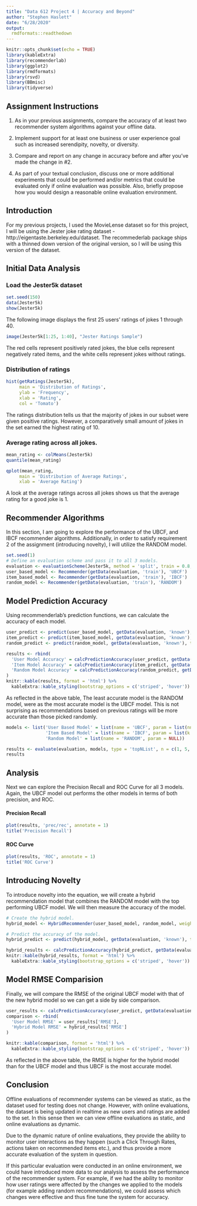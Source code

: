 ```yaml
---
title: "Data 612 Project 4 | Accuracy and Beyond"
author: "Stephen Haslett"
date: "6/28/2020"
output:
  rmdformats::readthedown
---
```


```r
knitr::opts_chunk$set(echo = TRUE)
library(kableExtra)
library(recommenderlab)
library(ggplot2)
library(rmdformats)
library(rsvd)
library(BBmisc)
library(tidyverse)

```

## Assignment Instructions
1. As in your previous assignments, compare the accuracy of at least two recommender system algorithms against your offline data.

2. Implement support for at least one business or user experience goal such as increased serendipity, novelty, or diversity.

3. Compare and report on any change in accuracy before and after you’ve made the change in #2.

4. As part of your textual conclusion, discuss one or more additional experiments that could be performed and/or metrics that could be
   evaluated only if online evaluation was possible. Also, briefly propose how you would design a reasonable online evaluation environment.

## Introduction
For my previous projects, I used the MovieLense dataset so for this project, I will be using the Jester joke rating dataset - http://eigentaste.berkeley.edu/dataset. The recommederlab package ships with a thinned down version of the original version, so I will be using this version of the dataset. 

## Initial Data Analysis

### Load the Jester5k dataset
```r
set.seed(150)
data(Jester5k)
show(Jester5k)
```


The following image displays the first 25 users' ratings of jokes 1 through 40.  
```r
image(Jester5k[1:25, 1:40], "Jester Ratings Sample")
```

The red cells represent positively rated jokes, the blue cells represent negatively rated items, and the white cells represent jokes without ratings.

### Distribution of ratings

```r
hist(getRatings(Jester5k),
     main = 'Distribution of Ratings',
     ylab = 'Frequency',
     xlab = 'Rating',
     col = 'Tomato')
```

The ratings distribution tells us that the majority of jokes in our subset were given positive ratings. However,
a comparatively small amount of jokes in the set earned the highest rating of 10.

### Average rating across all jokes.
```r
mean_rating <- colMeans(Jester5k)
quantile(mean_rating)
```


```r
qplot(mean_rating,
     main = 'Distribution of Average Ratings',
     xlab = 'Average Rating')
```

A look at the average ratings across all jokes shows us that the average rating for a good joke is 1.

## Recommender Algorithms

In this section, I am going to explore the performance of the UBCF, and IBCF recommender algorithms. Additionally, in order
to satisfy requirement 2 of the assignment (introducing novelty), I will utilize the RANDOM model.


```r
set.seed(1)
# Define an evaluation scheme and pass it to all 3 models.
evaluation <- evaluationScheme(Jester5k, method = 'split', train = 0.8, k = 1, given = 10, goodRating = 1)
user_based_model <- Recommender(getData(evaluation, 'train'), 'UBCF')
item_based_model <- Recommender(getData(evaluation, 'train'), 'IBCF')
random_model <- Recommender(getData(evaluation, 'train'), 'RANDOM')
```



## Model Prediction Accuracy

Using recommenderlab's prediction functions, we can calculate the accuracy of each model.

```r
user_predict <- predict(user_based_model, getData(evaluation, 'known'), type = 'ratings')
item_predict <- predict(item_based_model, getData(evaluation, 'known'), type = 'ratings')
random_predict <- predict(random_model, getData(evaluation, 'known'), type = 'ratings')

results <- rbind(
  'User Model Accuracy' = calcPredictionAccuracy(user_predict, getData(evaluation, 'unknown')), 
  'Item Model Accuracy' = calcPredictionAccuracy(item_predict, getData(evaluation, 'unknown')),
  'Random Model Accuracy' = calcPredictionAccuracy(random_predict, getData(evaluation, 'unknown'))
)
knitr::kable(results, format = 'html') %>%
  kableExtra::kable_styling(bootstrap_options = c('striped', 'hover'))

```


As reflected in the above table, The least accurate model is the RANDOM model, were as the most accurate model is the UBCF model. This is not surprising
as recommendations based on previous ratings will be more accurate than those picked randomly.

```r
models <- list('User Based Model' = list(name = 'UBCF', param = list(nn = 50)),
               'Item Based Model' = list(name = 'IBCF', param = list(k = 50)),
               'Random Model' = list(name = 'RANDOM', param = NULL))

results <- evaluate(evaluation, models, type = 'topNList', n = c(1, 5, 10, 20, 30, 50))
results
```

## Analysis
Next we can explore the Precision Recall and ROC Curve for all 3 models. Again, the UBCF model out performs the other models in terms of
both precision, and ROC.

#### Precision Recall
```r
plot(results, 'prec/rec', annotate = 1)
title('Precision Recall')
```



#### ROC Curve
```r
plot(results, 'ROC', annotate = 1)
title('ROC Curve')
```

## Introducing Novelty

To introduce novelty into the equation, we will create a hybrid recommendation model that combines the RANDOM model with the top
performing UBCF model. We will then measure the accuracy of the model. 

```r
# Create the hybrid model.
hybrid_model <- HybridRecommender(user_based_model, random_model, weights = c(0.8, 0.2))

# Predict the accuracy of the model.
hybrid_predict <- predict(hybrid_model, getData(evaluation, 'known'), type = 'ratings')

hybrid_results <- calcPredictionAccuracy(hybrid_predict, getData(evaluation, 'unknown')) 
knitr::kable(hybrid_results, format = 'html') %>%
  kableExtra::kable_styling(bootstrap_options = c('striped', 'hover'))
```

## Model RMSE Comparision

Finally, we will compare the RMSE of the original UBCF model with that of the new hybrid model so we can get a side by side comparison.

```r
user_results <- calcPredictionAccuracy(user_predict, getData(evaluation, 'unknown'))
comparison <- rbind(
  'User Model RMSE' = user_results['RMSE'], 
  'Hybrid Model RMSE' = hybrid_results['RMSE']
)

knitr::kable(comparison, format = 'html') %>%
  kableExtra::kable_styling(bootstrap_options = c('striped', 'hover'))
```

As reflected in the above table, the RMSE is higher for the hybrid model than for the UBCF model and thus UBCF is the most accurate model.

## Conclusion

Offline evaluations of recommender systems can be viewed as static, as the dataset used for testing does not change. However, with online evaluations, the dataset is being updated in realtime as new users and ratings are added to the set. In this sense then we can view offline evaluations as static, and online evaluations as dynamic.

Due to the dynamic nature of online evaluations, they provide the ability to monitor user interactions as they happen (such a Click Through Rates, actions taken on recommended items etc.), and thus provide a more accurate evaluation of the system in question.

If this particular evaluation were conducted in an online environment, we could have introduced more data to our analysis to assess the performance of the recommender system. For example, if we had the ability to monitor how user ratings were affected by the changes we applied to the models (for example adding random recommendations), we could assess which changes were effective and thus fine tune the system for accuracy.  
